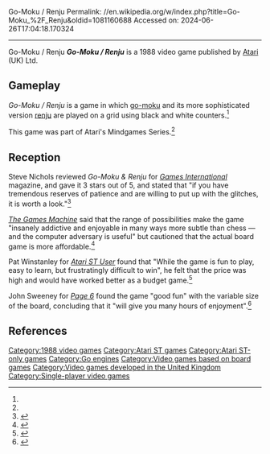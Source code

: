 Go-Moku / Renju
Permalink: //en.wikipedia.org/w/index.php?title=Go-Moku_%2F_Renju&oldid=1081160688
Accessed on: 2024-06-26T17:04:18.170324



------
Go-Moku / Renju
{{Short description|1988 video game}}
{{Infobox video game
| publisher = [[Atari]]
| developer = [[Atari]]
| series = Atari Mindgames
| platforms = [[Atari ST]]
| genre = Virtual board game
| released = 1988
| modes = Single-player
|image = Go-Moku - Renju video game cover.jpg
|caption = 
|alt = 
}}
'''''Go-Moku / Renju''''' is a 1988 video game published by [[Atari]] (UK) Ltd.

==Gameplay==
''Go-Moku / Renju'' is a game in which [[go-moku]] and its more sophisticated version [[renju]] are played on a grid using black and white counters.<ref name="gi11"/>

This game was part of Atari's Mindgames Series.<ref name="Page6"/>

==Reception==
{{Video game reviews
| title = 
| subtitle = 
<!-- Formatting -->
| state = <!-- blank/collapsed/collapsed/expanded -->
| align = <!-- left/right/none/inherit -->
<!-- Aggregators -->
| MC = 
<!-- Reviewers -->
| TGM = 64%<ref name="TGM"/>
<!-- Custom aggregators; limit is set to 10 -->
| agg1 = 
| agg1Score = 
| agg2 = 
| agg2Score = 
<!-- Custom Reviewers; limit is set to 10 -->
| rev1 = 
| rev1Score = 
| rev2 = 
| rev2Score = 
<!-- Awards; no limit -->
| award1Pub = 
| award1 = 
| award2Pub = 
| award2 = 
}}

Steve Nichols reviewed ''Go-Moku & Renju'' for ''[[Games International]]'' magazine, and gave it 3 stars out of 5, and stated that "if you have tremendous reserves of patience and are willing to put up with the glitches, it is worth a look."<ref name="gi11">{{cite journal | last = Nichols |first = Steve | title =Computer Games | journal = [[Games International]] | issue = 11 | pages =53 |date=December 1989}}</ref>

''[[The Games Machine]]'' said that the range of possibilities make the game "insanely addictive and enjoyable in many ways more subtle than chess — and the computer adversary is useful" but cautioned that the actual board game is more affordable.<ref name="TGM">{{Cite web|url=https://archive.org/details/the-games-machine-18/page/n65/mode/2up|title=The Games Machine Issue 18}}</ref>

Pat Winstanley for ''[[Atari ST User]]'' found that "While the game is fun to play, easy to learn, but frustratingly difficult to win", he felt that the price was high and would have worked better as a budget game.<ref>{{Cite web|url=http://www.atarimania.com/atari-magazine-issue-atari-st-user-vol-4-no-03_1128.html|title = Atari ST User (Vol. 4, No. 03) - May - 1989: Atari magazine scans, PDF}}</ref>

John Sweeney for ''[[Page 6]]'' found the game "good fun" with the variable size of the board, concluding that it "will give you many hours of enjoyment".<ref name="Page6">{{Cite web|url=https://archive.org/details/Page6-52-Oct91/page/56/mode/2up|title = Page6 52 Oct91}}</ref>

==References==
{{reflist}}

[[Category:1988 video games]]
[[Category:Atari ST games]]
[[Category:Atari ST-only games]]
[[Category:Go engines]]
[[Category:Video games based on board games]]
[[Category:Video games developed in the United Kingdom]]
[[Category:Single-player video games]]